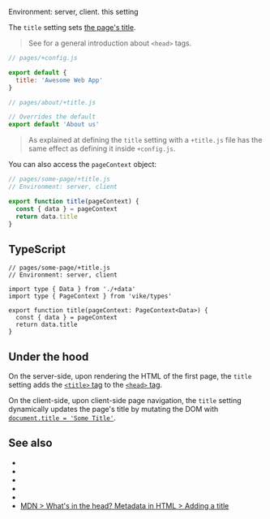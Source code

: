 

Environment: server, client.
<ImplementedBy noCustomGuide>this setting</ImplementedBy>

The `title` setting sets [the page's title](https://developer.mozilla.org/en-US/docs/Learn/HTML/Introduction_to_HTML/The_head_metadata_in_HTML#adding_a_title).

> See <Link href="/head" /> for a general introduction about `<head>` tags.

```js
// pages/+config.js

export default {
  title: 'Awesome Web App'
}
```

```js
// pages/about/+title.js

// Overrides the default
export default 'About us'
```

> As explained at <Link href="/config#files"/> defining the `title` setting with a `+title.js` file has the same effect as defining it inside `+config.js`.

You can also access the <Link href="/pageContext">`pageContext` object</Link>:

```js
// pages/some-page/+title.js
// Environment: server, client

export function title(pageContext) {
  const { data } = pageContext
  return data.title
}
```

## TypeScript

```tsx
// pages/some-page/+title.js
// Environment: server, client

import type { Data } from './+data'
import type { PageContext } from 'vike/types'

export function title(pageContext: PageContext<Data>) {
  const { data } = pageContext
  return data.title
}
```

## Under the hood

On the server-side, upon rendering the HTML of the first page, the `title` setting adds the [`<title>` tag](https://developer.mozilla.org/en-US/docs/Web/HTML/Element/title) to the [`<head>` tag](https://developer.mozilla.org/en-US/docs/Learn/HTML/Introduction_to_HTML/The_head_metadata_in_HTML).

On the client-side, upon <Link href="/client-routing">client-side page navigation</Link>, the `title` setting dynamically updates the page's title by mutating the DOM with [`document.title = 'Some Title'`](https://developer.mozilla.org/en-US/docs/Web/API/Document/title).

## See also

- <Link href="/head" />
- <Link href="/Head-setting" />
- <Link href="/description" />
- <Link href="/viewport" />
- <Link href="/image" />
- [MDN > What's in the head? Metadata in HTML > Adding a title](https://developer.mozilla.org/en-US/docs/Learn/HTML/Introduction_to_HTML/The_head_metadata_in_HTML#adding_a_title)

